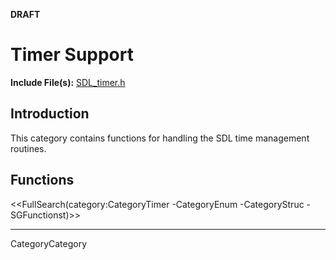 <!-- #master-page:CategoryTemplate -->
<!-- #master-date:Unknown-Date -->
<!-- format wiki -->
<!-- language en -->
'''DRAFT'''

= Timer Support =

'''Include File(s):'''  [http://hg.libsdl.org/SDL/file/default/include/SDL_timer.h SDL_timer.h]


== Introduction ==

This category contains functions for handling the SDL time management routines.

<!-- #Remove this line and the ## below to use this markup if it becomes relevant to this category -->
<!-- #== Enumerations == -->
<!-- #<<FullSearch(category:CategoryEnum CategoryTimer -SGEnumerations)>> -->

<!-- #== Structures == -->
<!-- #<<FullSearch(category:CategoryStruct CategoryTimer -SGStructures)>> -->

== Functions ==

<<FullSearch(category:CategoryTimer -CategoryEnum -CategoryStruc -SGFunctionst)>>

----
CategoryCategory
